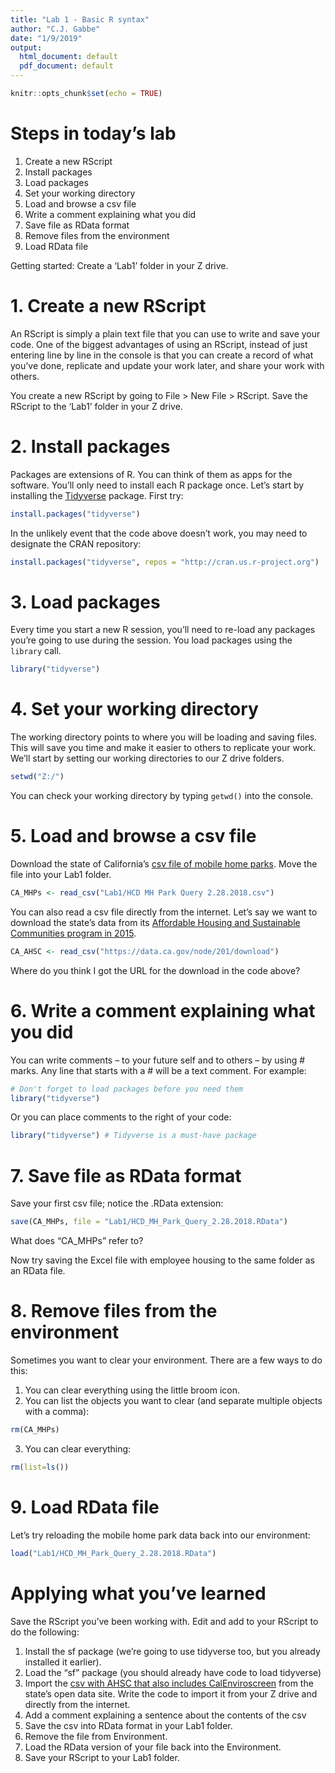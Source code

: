 ```yaml
---
title: "Lab 1 - Basic R syntax"
author: "C.J. Gabbe"
date: "1/9/2019"
output:
  html_document: default
  pdf_document: default
---
```


```r
knitr::opts_chunk$set(echo = TRUE)
```

# Steps in today's lab
1. Create a new RScript
2. Install packages
3. Load packages
4. Set your working directory
5. Load and browse a csv file
6. Write a comment explaining what you did
7. Save file as RData format
8. Remove files from the environment
9. Load RData file

Getting started: Create a 'Lab1' folder in your Z drive.

# 1. Create a new RScript
An RScript is simply a plain text file that you can use to write and save your code. One of the biggest advantages of using an RScript, instead of just entering line by line in the console is that you can create a record of what you've done, replicate and update your work later, and share your work with others.

You create a new RScript by going to File > New File > RScript. Save the RScript to the 'Lab1' folder in your Z drive.

# 2. Install packages
Packages are extensions of R. You can think of them as apps for the software. You'll only need to install each R package once. Let's start by installing the [Tidyverse](https://www.tidyverse.org/) package. First try:
```r
install.packages("tidyverse")
```

In the unlikely event that the code above doesn't work, you may need to designate the CRAN repository:
```r
install.packages("tidyverse", repos = "http://cran.us.r-project.org")
```


# 3. Load packages
Every time you start a new R session, you'll need to re-load any packages you're going to use during the session. You load packages using the `library` call.

```r
library("tidyverse")
```

# 4. Set your working directory
The working directory points to where you will be loading and saving files. This will save you time and make it easier to others to replicate your work. We'll start by setting our working directories to our Z drive folders. 

```r
setwd("Z:/")
```

You can check your working directory by typing `getwd()` into the console.

# 5. Load and browse a csv file

Download the state of California's [csv file of mobile home parks](https://drive.google.com/file/d/143wes8McRuGb0dR03jDPGnVpPCj5GOki/view?usp=sharing). Move the file into your Lab1 folder.

```r
CA_MHPs <- read_csv("Lab1/HCD MH Park Query 2.28.2018.csv")
```

You can also read a csv file directly from the internet. Let's say we want to download the state's data from its [Affordable Housing and Sustainable Communities program in 2015](https://data.ca.gov/dataset/california-affordable-housing-and-sustainable-communities/resource/71c65af2-9e3f-4db8-9c8e#{view-map:{lonField:!Longitude,latField:!Latitude}}). 

```r
CA_AHSC <- read_csv("https://data.ca.gov/node/201/download")
```

Where do you think I got the URL for the download in the code above?


# 6. Write a comment explaining what you did
You can write comments -- to your future self and to others -- by using # marks.
Any line that starts with a # will be a text comment. For example:

```r
# Don't forget to load packages before you need them
library("tidyverse")
```

Or you can place comments to the right of your code:

```r
library("tidyverse") # Tidyverse is a must-have package
```

# 7. Save file as RData format
Save your first csv file; notice the .RData extension:
```r
save(CA_MHPs, file = "Lab1/HCD_MH_Park_Query_2.28.2018.RData") 
```
What does "CA_MHPs" refer to?

Now try saving the Excel file with employee housing to the same folder as an RData file.

# 8. Remove files from the environment
Sometimes you want to clear your environment. There are a few ways to do this: 

1. You can clear everything using the little broom icon.
2. You can list the objects you want to clear (and separate multiple objects with a comma):
```r
rm(CA_MHPs)
```
3. You can clear everything:
```r
rm(list=ls())
```

# 9. Load RData file
Let's try reloading the mobile home park data back into our environment:

```r
load("Lab1/HCD_MH_Park_Query_2.28.2018.RData") 
```

# Applying what you've learned

Save the RScript you've been working with. Edit and add to your RScript to do the following:

1. Install the sf package (we're going to use tidyverse too, but you already installed it earlier).
2. Load the "sf" package (you should already have code to load tidyverse)
3. Import the [csv with AHSC that also includes CalEnviroscreen](https://data.ca.gov/dataset/california-affordable-housing-and-sustainable-communities/resource/17c14016-0ab3-44f8-adb0#{view-graph:{graphOptions:{hooks:{processOffset:{},bindEvents:{}}}},graphOptions:{hooks:{processOffset:{},bindEvents:{}}},view-map:{lonField:!Longitude,latField:!Latitude}}) from the state's open data site. Write the code to import it from your Z drive and directly from the internet.
4. Add a comment explaining a sentence about the contents of the csv
5. Save the csv into RData format in your Lab1 folder.
6. Remove the file from Environment.
7. Load the RData version of your file back into the Environment.
8. Save your RScript to your Lab1 folder.

